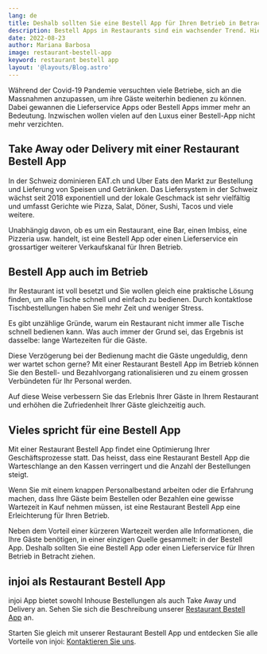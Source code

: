 ```yaml
---
lang: de
title: Deshalb sollten Sie eine Bestell App für Ihren Betrieb in Betracht ziehen
description: Bestell Apps in Restaurants sind ein wachsender Trend. Hier werden die Gründe erwähnt, wie so eine solche Bestell App oder Liefersystem Ihr Restaurant aufwerten kann.
date: 2022-08-23
author: Mariana Barbosa
image: restaurant-bestell-app
keyword: restaurant bestell app
layout: '@layouts/Blog.astro'
---
```


Während der Covid-19 Pandemie versuchten viele Betriebe, sich an die Massnahmen anzupassen, um ihre Gäste weiterhin bedienen zu können. Dabei gewannen die Lieferservice Apps oder Bestell Apps immer mehr an Bedeutung. Inzwischen wollen vielen auf den Luxus einer Bestell-App nicht mehr verzichten.

## Take Away oder Delivery mit einer Restaurant Bestell App

In der Schweiz dominieren EAT.ch und Uber Eats den Markt zur Bestellung und Lieferung von Speisen und Getränken. Das Liefersystem in der Schweiz wächst seit 2018 exponentiell und der lokale Geschmack ist sehr vielfältig und umfasst Gerichte wie Pizza, Salat, Döner, Sushi, Tacos und viele weitere.

Unabhängig davon, ob es um ein Restaurant, eine Bar, einen Imbiss, eine Pizzeria usw. handelt, ist eine Bestell App oder einen Lieferservice ein grossartiger weiterer Verkaufskanal für Ihren Betrieb.

## Bestell App auch im Betrieb

Ihr Restaurant ist voll besetzt und Sie wollen gleich eine praktische Lösung finden, um alle Tische schnell und einfach zu bedienen. Durch kontaktlose Tischbestellungen haben Sie mehr Zeit und weniger Stress.

Es gibt unzählige Gründe, warum ein Restaurant nicht immer alle Tische schnell bedienen kann. Was auch immer der Grund sei, das Ergebnis ist dasselbe: lange Wartezeiten für die Gäste.

Diese Verzögerung bei der Bedienung macht die Gäste ungeduldig, denn wer wartet schon gerne? Mit einer Restaurant Bestell App im Betrieb können Sie den Bestell- und Bezahlvorgang rationalisieren und zu einem grossen Verbündeten für Ihr Personal werden.

Auf diese Weise verbessern Sie das Erlebnis Ihrer Gäste in Ihrem Restaurant und erhöhen die Zufriedenheit Ihrer Gäste gleichzeitig auch.

## Vieles spricht für eine Bestell App

Mit einer Restaurant Bestell App findet eine Optimierung Ihrer Geschäftsprozesse statt. Das heisst, dass eine Restaurant Bestell App die Warteschlange an den Kassen verringert und die Anzahl der Bestellungen steigt.

Wenn Sie mit einem knappen Personalbestand arbeiten oder die Erfahrung machen, dass Ihre Gäste beim Bestellen oder Bezahlen eine gewisse Wartezeit in Kauf nehmen müssen, ist eine Restaurant Bestell App eine Erleichterung für Ihren Betrieb.

Neben dem Vorteil einer kürzeren Wartezeit werden alle Informationen, die Ihre Gäste benötigen, in einer einzigen Quelle gesammelt: in der Bestell App. Deshalb sollten Sie eine Bestell App oder einen Lieferservice für Ihren Betrieb in Betracht ziehen.

## injoi als Restaurant Bestell App

injoi App bietet sowohl Inhouse Bestellungen als auch Take Away und Delivery an. Sehen Sie sich die Beschreibung unserer [Restaurant Bestell App](../../restaurant-bestell-app/) an.

Starten Sie gleich mit unserer Restaurant Bestell App und entdecken Sie alle Vorteile von injoi: [Kontaktieren Sie uns](../../kontakt).
